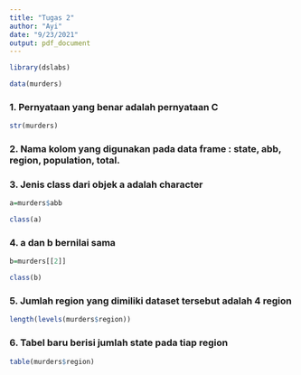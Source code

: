 ```yaml
---
title: "Tugas 2"
author: "Ayi"
date: "9/23/2021"
output: pdf_document
---
```


```r
library(dslabs)
```
```r
data(murders) 
```
### 1. Pernyataan yang benar adalah pernyataan C
```r
str(murders)
```
### 2.  Nama kolom yang digunakan pada data frame : state, abb, region, population, total.

### 3. Jenis class dari objek a adalah character
```r
a=murders$abb

class(a)
```
### 4. a dan b bernilai sama
```r
b=murders[[2]]

class(b)

```
### 5. Jumlah region yang dimiliki dataset tersebut adalah 4 region
```r
length(levels(murders$region))
```
### 6. Tabel baru berisi jumlah state pada tiap region
```r
table(murders$region)
```
